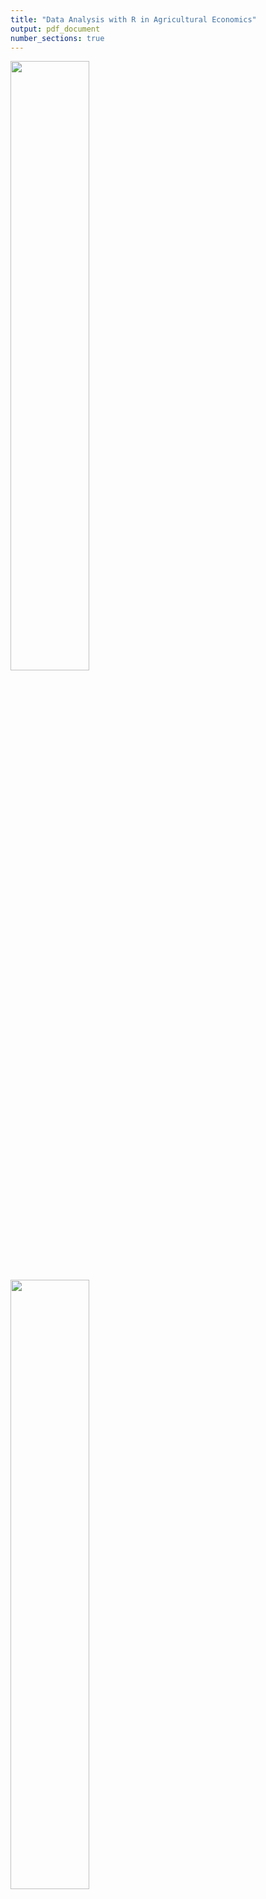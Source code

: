 ---
title: "Data Analysis with R in Agricultural Economics"
output: pdf_document
number_sections: true
---


![](Uni_Goettingen_Siegel.png){width=50%}
![](rstudiologo.png){width=50%}


\textbf{Student Name:} Jakob Vincent Latzko 

\textbf{Matr. - Nr:} 21344724

\textbf{Master program:} Development Economics

\textbf{Semester:} 5th



# Mayday for future: Analyzing biodiversity effects on rubber and oil-palm plots in Jambi, Indonesia


```{r, include=FALSE}
options(tinytex.verbose = TRUE)
```

## Abstract:

```{r setup, include=FALSE}
knitr::opts_chunk$set(echo = TRUE)
```

\newpage

## Introduction
This seminar paper was written as a final paper of the course Data Analysis with R in Agricultural Economics which took place in March, 2019.  Not withstanding the other topic options, e.g. Time Series, Panel Data or gravity models in trade, I chose to pursue my own seminar paper project. The data I use is about species, more precisely, plant richness in rubber and palm-oil plantations. More details about the data characteristics are provided in the first section of the main part.  

The C01-project is only one of many projects that are conducted as part of the Collaborative Research Centre 990.
The University of Göttingen describes its own research project as follows:

> EFForTS is a Collaborative Research Centre 990 funded by the DFG Deutsche Forschungsgemeinschaft (DFG, German Research Foundation) that investigates the ecological and socio-economic effects of such transformation based on research carried out in the Bukit Duabelas and Hutan Harapan area in Jambi province focusing on smallholder systems.


Especially Palm-oil has been widely discussed in the media and it is often mentioned as one of the principal causes of rainforest clearing. The data we collected is highly relevant from an interdisciplinary point of view


The research question asks: *Is there a negative trend of plant richness described by the data?*






```{r cars}
summary(cars)
```

## Data structure

The data was collected in three rounds from 2012 to 2018 in Jambi Province in Sumatera, Indonesia. The last round, 2018, was collected by my colleague Bernhard Dalheimer, our Indonesian assistants and me. The C01 plant


The size of the subsample is around 200. Although in each round around 20 additional plots - which cannot be used for a panel - were included. 
$\frac{1}{4}$


You can also embed plots, for example:

```{r pressure, echo=FALSE}
plot(pressure)
```

Note that the `echo = FALSE` parameter was added to the code chunk to prevent printing of the R code that generated the plot.
